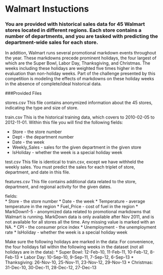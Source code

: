 Walmart Instuctions
========================================================


### You are provided with historical sales data for 45 Walmart stores located in different regions. Each store contains a number of departments, and you are tasked with predicting the department-wide sales for each store.
 
In addition, Walmart runs several promotional markdown events throughout the year. These markdowns precede prominent holidays, the four largest of which are the Super Bowl, Labor Day, Thanksgiving, and Christmas. The weeks including these holidays are weighted five times higher in the evaluation than non-holiday weeks. Part of the challenge presented by this competition is modeling the effects of markdowns on these holiday weeks in the absence of complete/ideal historical data.

###Provided Files

stores.csv 
This file contains anonymized information about the 45 stores, indicating the type and size of store.
 
train.csv
This is the historical training data, which covers to 2010-02-05 to 2012-11-01. Within this file you will find the following fields:
   
* Store - the store number
* Dept - the department number
* Date - the week
* Weekly_Sales -  sales for the given department in the given store
* IsHoliday - whether the week is a special holiday week


test.csv
This file is identical to train.csv, except we have withheld the weekly sales. You must predict the sales for each triplet of store, department, and date in this file.

features.csv
This file contains additional data related to the store, department, and regional activity for the given dates. 

fields:  
*   Store - the store number
*   Date - the week
*   Temperature - average temperature in the region
*   Fuel_Price - cost of fuel in the region
*   MarkDown1-5 - anonymized data related to promotional markdowns that Walmart is running. MarkDown data is only available after Nov 2011, and is not available for all stores all the time. Any missing value is marked with an NA.
*   CPI - the consumer price index
*   Unemployment - the unemployment rate
*   IsHoliday - whether the week is a special holiday week
  
Make sure the following holidays are marked in the data:
  For convenience, the four holidays fall within the following weeks in the dataset 
  (not all holidays are in the data):
*  Super Bowl: 12-Feb-10, 11-Feb-11, 10-Feb-12, 8-Feb-13
*  Labor Day: 10-Sep-10, 9-Sep-11, 7-Sep-12, 6-Sep-13
*  Thanksgiving: 26-Nov-10, 25-Nov-11, 23-Nov-12, 29-Nov-13
*  Christmas: 31-Dec-10, 30-Dec-11, 28-Dec-12, 27-Dec-13




